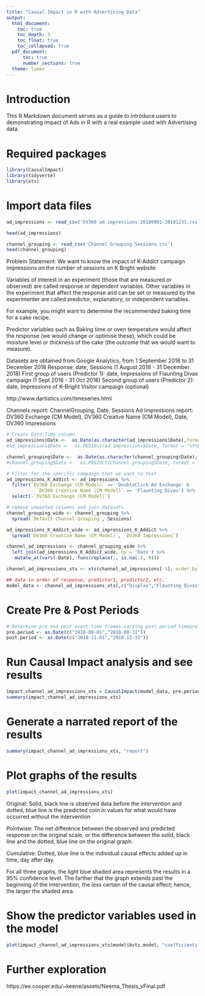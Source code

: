 ---
title: "Causal Impact in R with Advertising Data"
output:
  html_document:
    toc: true
    toc_depth: 3
    toc_float: true
    toc_collapsed: true
  pdf_document:
      toc: true
      number_sections: true
  theme: lumen
---
# Introduction

This R Markdown document serves as a guide to introduce users to demonstrating impact of Ads in R with a real example used with Advertising data. 

# Required packages
```{r}
library(CausalImpact)
library(tidyverse)
library(xts)
```

# Import data files

```{r}
ad_impressions <- read_csv('DV360 ad impressions 20180901-20181231.csv')

head(ad_impressions)

```

```{r}
channel_grouping <- read_csv('Channel Grouping Sessions.csv')
head(channel_grouping)
```

Problem Statement: We want to know the impact of K-Addict campaign impressions on the number of sessions on K Bright website

Variables of interest in an experiment (those that are measured or observed) are called response or dependent variables. Other variables in the experiment that affect the response and can be set or measured by the experimenter are called predictor, explanatory, or independent variables. 

For example, you might want to determine the recommended baking time for a cake recipe. 

Predictor variables such as Baking time or oven temperature would affect the response (we would change or optimise these), which could be moisture level or thickness of the cake (the outcome that we would want to measure).

Datasets are obtained from Google Analytics, from 1 September 2018 to 31 December 2018
Response: date, Sessions (1 August 2018 - 31 December 2018) 
First group of users (Predictor 1): date, Impressions of Flaunting Divas campaign (1 Sept 2018 - 31 Oct 2018)
Second group of users (Predictor 2): date, Impressions of K-Bright Visitor campaign (optional)

http://www.dartistics.com/timeseries.html

Channels report: ChannelGrouping, Date, Sessions
Ad Impressions report: DV360 Exchange (CM Model), DV360 Creative Name (CM Model), Date, DV360 Impressions

```{r}
# Create Date-Time column
ad_impressions$Date <-  as.Date(as.character(ad_impressions$Date),format="%Y%m%d")
#ad_impressions$Date <-  as.POSIXct(ad_impressions$Date, format = "%Y%m/%d", #origin="SGT")

channel_grouping$Date <-  as.Date(as.character(channel_grouping$Date),format="%Y%m%d")
#channel_grouping$Date <-  as.POSIXct(channel_grouping$Date, format = "%Y%m/%d", #origin="SGT")

# Filter for the specific campaign that we want to test
ad_impressions_K_Addict <- ad_impressions %>% 
  filter(`DV360 Exchange (CM Model)` == 'DoubleClick Ad Exchange' &
           `DV360 Creative Name (CM Model)` == 'Flaunting Divas') %>% 
  select(-`DV360 Exchange (CM Model)`)

# remove unwanted columns and join datasets
channel_grouping_wide <- channel_grouping %>% 
  spread(`Default Channel Grouping`, Sessions)

ad_impressions_K_Addict_wide <- ad_impressions_K_Addict %>% 
  spread(`DV360 Creative Name (CM Model)`, `DV360 Impressions`)

channel_ad_impressions <- channel_grouping_wide %>% 
  left_join(ad_impressions_K_Addict_wide, by = 'Date') %>% 
   mutate_at(vars(-Date), funs(replace(., is.na(.), 0)))

channel_ad_impressions_xts <- xts(channel_ad_impressions[-1], order.by = as.Date(channel_ad_impressions$Date))

## data in order of response, predictor1, predictor2, etc.
model_data <- channel_ad_impressions_xts[,c("Display","Flaunting Divas","Paid Search")]

```

# Create Pre & Post Periods

```{r}
# Determine pre and post event time frames varying post period timepre.period 
pre.period <- as.Date(c("2018-08-01","2018-08-31"))
post.period <- as.Date(c("2018-11-01","2018-12-31"))
```


# Run Causal Impact analysis and see results
```{r}
impact_channel_ad_impressions_xts = CausalImpact(model_data, pre.period, post.period)
summary(impact_channel_ad_impressions_xts)

```
# Generate a narrated report of the results
```{r}
summary(impact_channel_ad_impressions_xts, "report")
```

# Plot graphs of the results
```{r}
plot(impact_channel_ad_impressions_xts)
```
Original: Solid, black line is observed data before the intervention and dotted, blue line is the predicted coin in values for what would have occurred without the intervention

Pointwise: The net difference between the observed and predicted response on the original scale, or the difference between the solid, black line and the dotted, blue line on the original graph.

Cumulative: Dotted, blue line is the individual causal effects added up in time, day after day.

For all three graphs, the light blue shaded area represents the results in a 95% confidence level. The farther that the graph extends past the beginning of the intervention, the less certain of the causal effect; hence, the larger the shaded area.

# Show the predictor variables used in the model

```{r}
plot(impact_channel_ad_impressions_xts$model$bsts.model, "coefficients")
```

# Further exploration

https://ee.cooper.edu/~keene/assets/Neema_Thesis_vFinal.pdf